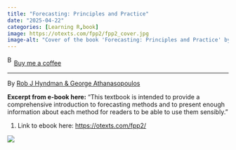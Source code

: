 ```yaml
---
title: "Forecasting: Principles and Practice"
date: "2025-04-22"
categories: [Learning R,book]
image: https://otexts.com/fpp2/fpp2_cover.jpg
image-alt: "Cover of the book 'Forecasting: Principles and Practice' by Rob J. Hyndman and George Athanasopoulos, featuring an illustration of a person drawing forecast lines on a chalkboard-like background. Subtitled 'A comprehensive introduction to the latest forecasting methods using R.' Second edition published by OTexts."
---
```


<link href="https://fonts.googleapis.com/css?family=Cookie" rel="stylesheet"><a class="bmc-button" target="_blank" href="https://www.buymeacoffee.com/JoscelinRocha">![Buy me a coffee](https://cdn.buymeacoffee.com/buttons/bmc-new-btn-logo.svg){alt="Buy me a coffee" width="15" height="21"}Buy me a coffee</a>

------------------------------------------------------------------------

By [Rob J Hyndman & George Athanasopoulos](https://otexts.com/fpp2/)

**Excerpt from e-book here:** "This textbook is intended to provide a comprehensive introduction to forecasting methods and to present enough information about each method for readers to be able to use them sensibly."

1.  Link to ebook here: <https://otexts.com/fpp2/>

![](https://otexts.com/fpp2/fpp2_cover.jpg)
